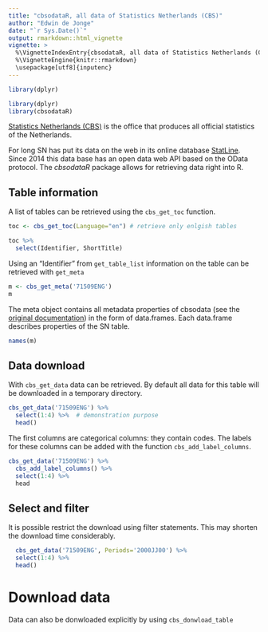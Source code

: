 ```yaml
---
title: "cbsodataR, all data of Statistics Netherlands (CBS)"
author: "Edwin de Jonge"
date: "`r Sys.Date()`"
output: rmarkdown::html_vignette
vignette: >
  %\VignetteIndexEntry{cbsodataR, all data of Statistics Netherlands (CBS)}
  %\VignetteEngine{knitr::rmarkdown}
  \usepackage[utf8]{inputenc}
---
```


```r
library(dplyr)
```

```r
library(dplyr)
library(cbsodataR)
```


[Statistics Netherlands (CBS)](http://www.cbs.nl) is the office that produces all official statistics of the Netherlands. 

For long SN has put its data on the web in its online database 
[StatLine](http://statline.cbs.nl/Statweb/?LA=en).
Since 2014 this data base has an open data web API based on the OData protocol.
The *cbsodataR* package allows for retrieving data right into R. 

## Table information

A list of tables can be retrieved using the `cbs_get_toc` function.

```r
toc <- cbs_get_toc(Language="en") # retrieve only enlgish tables

toc %>% 
  select(Identifier, ShortTitle) 
```

Using an "Identifier" from `get_table_list` information on the table can be retrieved with `get_meta` 

```r
m <- cbs_get_meta('71509ENG')
m
```
The meta object contains all metadata properties of cbsodata (see the [original documentation](http://www.cbs.nl/NR/rdonlyres/2561A2B7-CE51-47B9-A838-9968EF67FFB0/0/2014handleidingcbsopendataservices.pdf)) in the form of data.frames. Each data.frame describes properties of the SN table.

```r
names(m)
```

## Data download

With `cbs_get_data` data can be retrieved. By default all data for this table will be downloaded in a temporary directory.
```r
cbs_get_data('71509ENG') %>% 
  select(1:4) %>%  # demonstration purpose
  head()
```

The first columns are categorical columns: they contain codes. The labels for these columns can be added with
the function `cbs_add_label_columns`. 

```r
cbs_get_data('71509ENG') %>%
  cbs_add_label_columns() %>% 
  select(1:4) %>% 
  head
```

## Select and filter

It is possible restrict the download using filter statements. This may shorten the download time considerably.

```r
  cbs_get_data('71509ENG', Periods='2000JJ00') %>% 
  select(1:4) %>% 
  head()
```


# Download data

Data can also be donwloaded explicitly by using `cbs_donwload_table`

